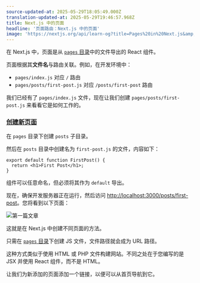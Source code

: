 ```yaml
---
source-updated-at: 2025-05-29T18:05:49.000Z
translation-updated-at: 2025-05-29T19:46:57.968Z
title: Next.js 中的页面
headline: '页面路由：Next.js 中的页面'
image: 'https://nextjs.org/api/learn-og?title=Pages%20in%20Next.js&amp;chapter=6'
---
```


在 Next.js 中，页面是从 [`pages` 目录](/docs/basic-features/pages)中的文件导出的 React 组件。

页面根据其**文件名**与路由关联。例如，在开发环境中：

*   `pages/index.js` 对应 `/` 路由
*   `pages/posts/first-post.js` 对应 `/posts/first-post` 路由

我们已经有了 `pages/index.js` 文件，现在让我们创建 `pages/posts/first-post.js` 来看看它是如何工作的。

### [创建新页面](#create-a-new-page)

在 `pages` 目录下创建 `posts` 子目录。

然后在 `posts` 目录中创建名为 `first-post.js` 的文件，内容如下：

```
export default function FirstPost() {
  return <h1>First Post</h1>;
}
```

组件可以任意命名，但必须将其作为 `default` 导出。

现在，确保开发服务器正在运行，然后访问 [http://localhost:3000/posts/first-post](http://localhost:3000/posts/first-post)。您将看到以下页面：

![第一篇文章](https://h8DxKfmAPhn8O0p3.public.blob.vercel-storage.com/learn/pages-router/navigate-between-pages/first-post.png)

这就是在 Next.js 中创建不同页面的方法。

只需在 [`pages` 目录](/docs/basic-features/pages)下创建 JS 文件，文件路径就会成为 URL 路径。

这种方式类似于使用 HTML 或 PHP 文件构建网站。不同之处在于您编写的是 JSX 并使用 React 组件，而不是 HTML。

让我们为新添加的页面添加一个链接，以便可以从首页导航到它。